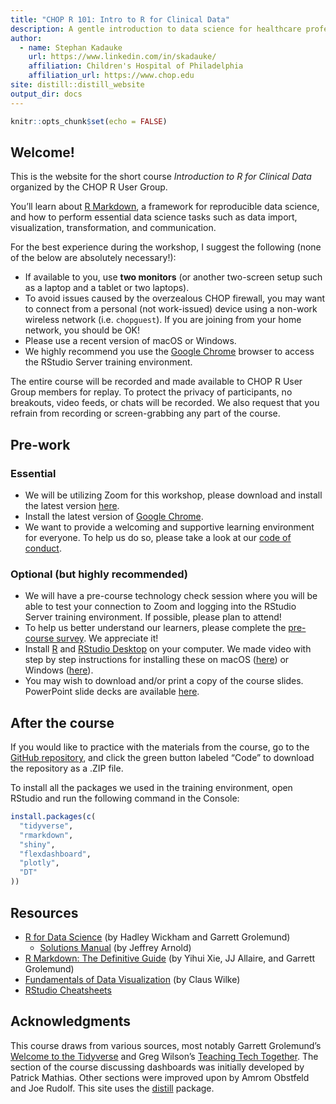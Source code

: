 ```yaml
---
title: "CHOP R 101: Intro to R for Clinical Data"
description: A gentle introduction to data science for healthcare professionals and clinical researchers.
author:
  - name: Stephan Kadauke
    url: https://www.linkedin.com/in/skadauke/
    affiliation: Children's Hospital of Philadelphia
    affiliation_url: https://www.chop.edu
site: distill::distill_website
output_dir: docs
---
```


<!-- Update site with rmarkdown::render_site("site/") -->

```r
knitr::opts_chunk$set(echo = FALSE)
```

## Welcome!

This is the website for the short course *Introduction to R for Clinical Data* organized by the CHOP R User Group.

You'll learn about [R Markdown](https://rmarkdown.rstudio.com/), a framework for reproducible data science, and how to perform essential data science tasks such as data import, visualization, transformation, and communication.

For the best experience during the workshop, I suggest the following (none of the below are absolutely necessary!):

- If available to you, use **two monitors** (or another two-screen setup such as a laptop and a tablet or two laptops). 
- To avoid issues caused by the overzealous CHOP firewall, you may want to connect from a personal (not work-issued) device using a non-work wireless network (i.e. `chopguest`). If you are joining from your home network, you should be OK!
- Please use a recent version of macOS or Windows.
- We highly recommend you use the [Google Chrome](https://www.google.com/chrome/) browser to access the RStudio Server training environment. 

The entire course will be recorded and made available to CHOP R User Group members for replay. To protect the privacy of participants, no breakouts, video feeds, or chats will be recorded. We also request that you refrain from recording or screen-grabbing any part of the course. 

## Pre-work

### Essential

- We will be utilizing Zoom for this workshop, please download and install the latest version [here](https://zoom.us/download).
- Install the latest version of [Google Chrome](https://www.google.com/chrome/). 
- We want to provide a welcoming and supportive learning environment for everyone. To help us do so, please take a look at our [code of conduct](conduct.html). 

### Optional (but highly recommended)

- We will have a pre-course technology check session where you will be able to test your connection to Zoom and logging into the RStudio Server training environment. If possible, please plan to attend!
- To help us better understand our learners, please complete the [pre-course survey](https://TODO). We appreciate it!
- Install [R](https://cloud.r-project.org/) and [RStudio Desktop](https://rstudio.com/products/rstudio/download/) on your computer. We made video with step by step instructions for installing these on macOS ([here](https://www.youtube.com/watch?v=GM88tYlEy_g)) or Windows ([here](https://www.youtube.com/watch?v=JRKmZK5-6aE)).
- You may wish to download and/or print a copy of the course slides. PowerPoint slide decks are available [here](https://github.com/skadauke/intro-to-r-for-clinicians-chop/tree/master/slides). 

## After the course

If you would like to practice with the materials from the course, go to the [GitHub repository](https://github.com/skadauke/intro-to-r-for-clinicians-chop), and click the green button labeled "Code" to download the repository as a .ZIP file. 

To install all the packages we used in the training environment, open RStudio and run the following command in the Console: 

```r
install.packages(c(
  "tidyverse",
  "rmarkdown",
  "shiny",
  "flexdashboard",
  "plotly",
  "DT"
))
```

## Resources

- [R for Data Science](https://r4ds.had.co.nz/) (by Hadley Wickham and Garrett Grolemund)
  - [Solutions Manual](https://jrnold.github.io/r4ds-exercise-solutions/) (by Jeffrey Arnold)
- [R Markdown: The Definitive Guide](https://bookdown.org/yihui/rmarkdown/) (by Yihui Xie, JJ Allaire, and Garrett Grolemund)
- [Fundamentals of Data Visualization](https://clauswilke.com/dataviz/) (by Claus Wilke)
- [RStudio Cheatsheets](https://rstudio.com/resources/cheatsheets/)

## Acknowledgments {.appendix}

This course draws from various sources, most notably Garrett Grolemund's [Welcome to the Tidyverse](https://github.com/rstudio-education/welcome-to-the-tidyverse) and Greg Wilson's [Teaching Tech Together](http://teachtogether.tech/en/). The section of the course discussing dashboards was initially developed by Patrick Mathias. Other sections were improved upon by Amrom Obstfeld and Joe Rudolf. This site uses the [distill](https://rstudio.github.io/distill/) package.